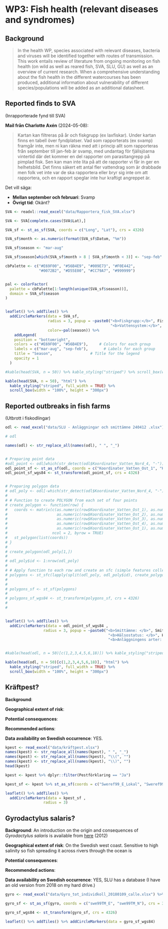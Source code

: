 # WP3: Fish health (relevant diseases and syndromes)

## Background


>In the health WP, species associated with relevant diseases, bacteria and viruses will be identified together with routes of transmission. This work entails review of literature from ongoing monitoring on fish health (on wild as well as reared fish, SVA, SLU, GU) as well as an overview of current research. When a comprehensive understanding about the fish health in the different watercourses has been produced, additional information about vulnerability of different species/populations will be added as an additional datasheet.


## Reported finds to SVA 
(Inrapporterade fynd till SVA)

**Mail från Charlotte Axén** (2024-05-08):

> Kartan kan filtreras på år och fiskgrupp (ex laxfiskar). Under kartan finns en tabell över fyndplatser. Vad som rapporterats (ex svamp) framgår inte, men ni kan räkna med att i princip allt som rapporteras från september till jan-feb är svamp, med undantag för fjällsjöarna vintertid där det kommer en del rapporter om parasitangrepp på pimplad fisk. Sen kan man inte lita på att de rapporter vi får in ger en helhetsbild. Det finns säkert ett antal fler vattendrag som är drabbade men folk vet inte var de ska rapportera eller bryr sig inte om att rapportera, och en rapport speglar inte hur kraftigt angreppet är.

Det vill säga:

- **Mellan september och februari**: Svamp
- **Övrigt tid**: Okänt?


```r

SVA <- readxl::read_excel("data/Rapportera_fisk_SVA.xlsx")

SVA <- SVA[complete.cases(SVA$Lat),]

SVA_sf <- st_as_sf(SVA, coords = c("Long", "Lat"), crs = 4326)

SVA_sf$month <- as.numeric(format(SVA_sf$Datum, "%m"))

SVA_sf$season <- "mar-aug"

SVA_sf$season[which(SVA_sf$month > 8 | SVA_sf$month < 3)] <- "sep-feb"

cbPalette <- c("#E69F00", "#56B4E9", "#009E73", "#F0E442",
               "#0072B2", "#D55E00", "#CC79A7", "#999999")


pal <- colorFactor(
  palette = cbPalette[1:length(unique(SVA_sf$season))],
  domain = SVA_sf$season
)


leaflet() %>% addTiles() %>% 
  addCircleMarkers(data = SVA_sf, 
                   radius = 3, popup = ~paste0("<b>Fiskgrupp:</b>", Fiskgrupp, "<br>",
                                               "<b>Vattensystem:</b>", Vattensystem),
                   color=~pal(season)) %>%
    addLegend(
    position = "bottomright",
    colors = c("#E69F00", "#56B4E9"),     # Colors for each group
    labels = c("mar-aug", "sep-feb"),       # Labels for each group
    title = "Season",                 # Title for the legend
    opacity = 1
  )

#kable(head(SVA, n = 50)) %>% kable_styling("striped") %>% scroll_box(width = "100%", height="100%")

kable(head(SVA, n = 50), "html") %>%
  kable_styling("striped", full_width = TRUE) %>%
  scroll_box(width = "100%", height = "300px")

```


## Reported outbreaks in fish farms
(Utbrott i fiskodlingar)

```r


odl <- read_excel("data/SLU - Anläggningar och smittämne 240412 .xlsx")

# odl

names(odl) <- str_replace_all(names(odl), " ", "_")


# Preparing point data
#odl_point <- odl[which(str_detect(odl$Koordinater_Vatten_Nord_4, "-")),]
odl_point_sf <- st_as_sf(odl, coords = c("Koordinater_Vatten_Ost_1", "Koordinater_Vatten_Nord_1"), crs = 3006)
odl_point_sf_wgs84 <- st_transform(odl_point_sf, crs = 4326)


# Preparing polygon data
# odl_poly <- odl[-which(str_detect(odl$Koordinater_Vatten_Nord_4, "-")),]
# 
# # Function to create POLYGON from each set of four points
# create_polygon <- function(row) {
#   coords <- matrix(c(as.numeric(row$Koordinater_Vatten_Ost_1), as.numeric(row$Koordinater_Vatten_Nord_1), 
#                      as.numeric(row$Koordinater_Vatten_Ost_2), as.numeric(row$Koordinater_Vatten_Nord_2), 
#                      as.numeric(row$Koordinater_Vatten_Ost_3), as.numeric(row$Koordinater_Vatten_Nord_3), 
#                      as.numeric(row$Koordinater_Vatten_Ost_4), as.numeric(row$Koordinater_Vatten_Nord_4), 
#                      as.numeric(row$Koordinater_Vatten_Ost_1), as.numeric(row$Koordinater_Vatten_Nord_1)),  # Repeat the first point to close the polygon
#                    ncol = 2, byrow = TRUE)
#   st_polygon(list(coords))
# }
# 
# create_polygon(odl_poly[1,])
# 
# odl_poly$id <- 1:nrow(odl_poly)
# 
# # Apply function to each row and create an sfc (simple features collection) object
# polygons <- st_sfc(lapply(split(odl_poly, odl_poly$id), create_polygon), crs = 3006)  # Adjust CRS as needed
# 
# 
# polygons_sf <- st_sf(polygons)
# 
# polygons_sf_wgs84 <- st_transform(polygons_sf, crs = 4326)
# 
# 


leaflet() %>% addTiles() %>% 
  addCircleMarkers(data = odl_point_sf_wgs84 ,
                 radius = 3, popup = ~paste0("<b>Smittämne: </b>", Smittämne, "<br>",
                                              "<b>Hälsostatus: </b>", Hälsostatus, "<br>",
                                              "<b>Anläggningens arter: </b>", Anläggningens_Arter))


#kable(head(odl, n = 50)[c(1,2,3,4,5,6,18)]) %>% kable_styling("striped") %>% scroll_box(width = "100%", height="100%")

kable(head(odl, n = 50)[c(1,2,3,4,5,6,18)], "html") %>%
  kable_styling("striped", full_width = TRUE) %>%
  scroll_box(width = "100%", height = "300px")

```


## Kräftpest?

**Background**: 

**Geographical extent of risk**:

**Potential consequences**: 

**Recommended actions**:

**Data availability on Swedish occurrence**: YES.

```r

kpest <- read_excel("data/kräftpest.xlsx")
names(kpest) <- str_replace_all(names(kpest), " ", "_")
names(kpest) <- str_replace_all(names(kpest), "\\(", "")
names(kpest) <- str_replace_all(names(kpest), "\\)", "")
head(kpest)

kpest <- kpest %>% dplyr::filter(Pestförklaring == "Ja")

kpest_sf <- kpest %>% st_as_sf(coords = c("Sweref99_E_Lokal", "Sweref99_N_Lokal"), crs = 3006) %>% st_transform(crs = 4326)

leaflet() %>% addTiles() %>% 
  addCircleMarkers(data = kpest_sf ,
                 radius = 3)

```



## Gyrodactylus salaris?

**Background**: An introduction on the origin and consequences of *Gyrodactylus salaris* is available from [here](https://pub.epsilon.slu.se/10459/7/degerman_e_et_al_130522.pdf) (2012)

**Geographical extent of risk**: On the Swedish west coast. Sensitive to high salinity so fish spreading it across rivers through the ocean is 

**Potential consequences**: 

**Recommended actions**:

**Data availability on Swedish occurrence**: YES, SLU has a database (I have an old version from 2018 on my hard drive.)

```r

gyro <- read_excel("data/Gyro_tot_individkoll_20180109_calle.xlsx") %>% dplyr::filter(gyrosalarisförekomst == 1)

gyro_sf <- st_as_sf(gyro, coords = c("swe99TM_E", "swe99TM_N"), crs = 3006)

gyro_sf_wgs84 <- st_transform(gyro_sf, crs = 4326)

leaflet() %>% addTiles() %>% addCircleMarkers(data = gyro_sf_wgs84)

```


